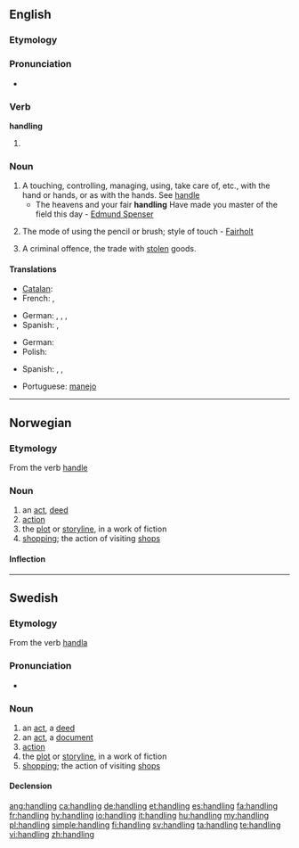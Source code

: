 ==English==
{{wikipedia}}

===Etymology===
{{etyl|ang|en}} {{term|handlung||lang=ang}}

===Pronunciation===
* {{audio|En-us-handling.ogg|Audio (US)}}

===Verb===
'''handling'''

# {{present participle of|[[handle]]}}

===Noun===
{{en-noun}}

# A touching, controlling, managing, using, take care of, etc., with the hand or hands, or as with the hands. See [[handle]]
#* The heavens and your fair '''handling''' Have made you master of the field this day - [[w:Edmund Spenser|Edmund Spenser]]
# {{arts}} The mode of using the pencil or brush; style of touch - [[Fairholt]]
# A criminal offence, the trade with [[steal|stolen]] goods.

====Translations====
{{trans-top|touching, controlling, managing with the hands}}
* [[Catalan]]: {{t|ca|manipulació}}
* French: {{t|fr|manipulation|f}}, {{t|fr|maniement|m}}
{{trans-mid}}
* German: {{t|de|Bedienung|f}}, {{t|de|Handhabung|f}}, {{t|de|Umgang|m}}, {{t|de|Handling|n}}
* Spanish: {{t|es|manipulación|f}}, {{t|es|manejo|m}}
{{trans-bottom}}

{{trans-top|criminal offence}}
* German: {{t+|de|Hehlerei|f}}
* Polish: {{t-|pl|paserstwo|n}}
{{trans-mid}}
* Spanish: {{t|es|alcahuetería|f}}, {{t|es|receptación|f}}, {{t|es|encubrimiento|m}}
{{trans-bottom}}

{{checktrans-top}}
* Portuguese: [[manejo]] {{m}}
{{trans-bottom}}

----

==Norwegian==

===Etymology===
From the verb [[handle]]

===Noun===
{{infl|no|noun}}

# an [[act]], [[deed]]
# [[action]]
# the [[plot]] or [[storyline]], in a work of fiction
# [[shopping]]; the action of visiting [[shops]]

====Inflection====
{{no-noun-infl|nb-class=m1|nb-class2=f1|nn-class=f3}}

----

==Swedish==

===Etymology===
From the verb [[handla]]

===Pronunciation===
* {{audio|Sv-handling.ogg|audio}}

===Noun===
{{sv-noun|g=c}}

# an [[act]], a [[deed]]
# an [[act]], a [[document]]
# [[action]]
# the [[plot]] or [[storyline]], in a work of fiction
# [[shopping]]; the action of visiting [[shops]]

====Declension====
{{sv-noun-reg-ar}}

[[ang:handling]]
[[ca:handling]]
[[de:handling]]
[[et:handling]]
[[es:handling]]
[[fa:handling]]
[[fr:handling]]
[[hy:handling]]
[[io:handling]]
[[it:handling]]
[[hu:handling]]
[[my:handling]]
[[pl:handling]]
[[simple:handling]]
[[fi:handling]]
[[sv:handling]]
[[ta:handling]]
[[te:handling]]
[[vi:handling]]
[[zh:handling]]